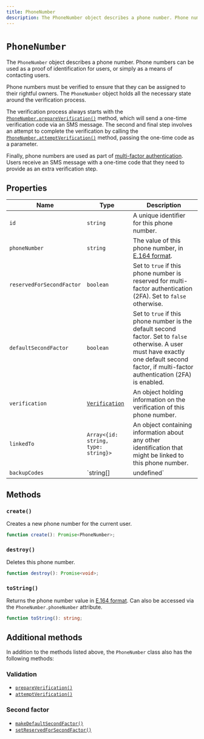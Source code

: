 ---
title: PhoneNumber
description: The PhoneNumber object describes a phone number. Phone numbers can be used as a proof of identification for users, or simply as a means of contacting users.
---

# `PhoneNumber`

The `PhoneNumber` object describes a phone number. Phone numbers can be used as a proof of identification for users, or simply as a means of contacting users.

Phone numbers must be verified to ensure that they can be assigned to their rightful owners. The `PhoneNumber` object holds all the necessary state around the verification process.

The verification process always starts with the [`PhoneNumber.prepareVerification()`](/docs/references/javascript/phone-number/verification#prepare-verification) method, which will send a one-time verification code via an SMS message. The second and final step involves an attempt to complete the verification by calling the [`PhoneNumber.attemptVerification()`](/docs/references/javascript/phone-number/verification#attempt-verification) method, passing the one-time code as a parameter.

Finally, phone numbers are used as part of [multi-factor authentication](/docs/custom-flows/email-password-mfa). Users receive an SMS message with a one-time code that they need to provide as an extra verification step.

## Properties

| Name | Type | Description |
| --- | --- | --- |
| `id` | `string` | A unique identifier for this phone number. |
| `phoneNumber` | `string` | The value of this phone number, in [E.164 format](https://en.wikipedia.org/wiki/E.164). |
| `reservedForSecondFactor` | `boolean` | Set to `true` if this phone number is reserved for multi-factor authentication (2FA). Set to `false` otherwise. |
| `defaultSecondFactor` | `boolean` | Set to `true` if this phone number is the default second factor. Set to `false` otherwise. A user must have exactly one default second factor, if multi-factor authentication (2FA) is enabled. |
| `verification` | [`Verification`](/docs/references/javascript/verification) | An object holding information on the verification of this phone number. |
| `linkedTo` | `Array<{id: string, type: string}>` | An object containing information about any other identification that might be linked to this phone number. |
| `backupCodes` | `string[] | undefined` | A list of backup codes in case of lost phone number access. |

## Methods

### `create()`

Creates a new phone number for the current user.

```typescript
function create(): Promise<PhoneNumber>;
```

### `destroy()`

Deletes this phone number.

```typescript
function destroy(): Promise<void>;
```

### `toString()`

Returns the phone number value in [E.164 format](https://en.wikipedia.org/wiki/E.164). Can also be accessed via the `PhoneNumber.phoneNumber` attribute.

```typescript
function toString(): string;
```

## Additional methods

In addition to the methods listed above, the `PhoneNumber` class also has the following methods:

### Validation

- [`prepareVerification()`](/docs/references/javascript/phone-number/verification#prepare-verification)
- [`attemptVerification()`](/docs/references/javascript/phone-number/verification#attempt-verification)

### Second factor

- [`makeDefaultSecondFactor()`](/docs/references/javascript/phone-number/second-factor#make-default-second-factor)
- [`setReservedForSecondFactor()`](/docs/references/javascript/phone-number/second-factor#set-reserved-for-second-factor)
